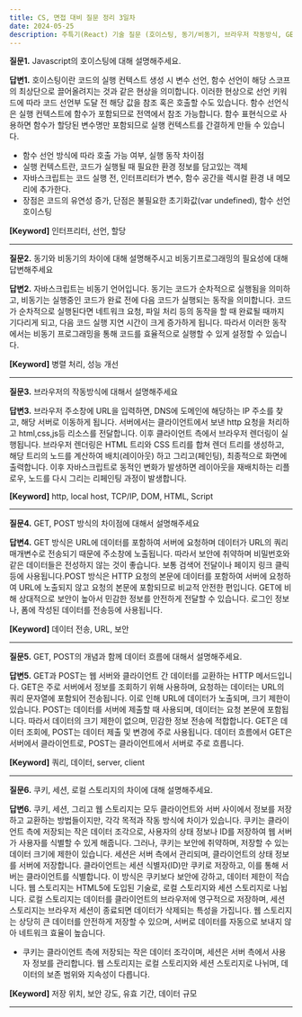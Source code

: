 ```yaml
---
title: CS, 면접 대비 질문 정리 3일차
date: 2024-05-25
description: 주특기(React) 기술 질문 (호이스팅, 동기/비동기, 브라우저 작동방식, GET/POST, 브라우저 스토리지)
---
```


**질문1.** Javascript의 호이스팅에 대해 설명해주세요.

**답변1.** 호이스팅이란 코드의 실행 컨텍스트 생성 시 변수 선언, 함수 선언이 해당 스코프의 최상단으로 끌어올려지는
것과 같은 현상을 의미합니다. 이러한 현상으로 선언 키워드에 따라 코드 선언부 도달 전 해당 값을 참조 혹은 호출할 수도 있습니다.
함수 선언식은 실행 컨텍스트에 함수가 포함되므로 전역에서 참조 가능합니다. 함수 표현식으로 사용하면 함수가 할당된 변수명만
포함되므로 실행 컨텍스트를 간결하게 만들 수 있습니다.

- 함수 선언 방식에 따라 호출 가능 여부, 실행 동작 차이점
- 실행 컨텍스트란, 코드가 실행될 때 필요한 환경 정보를 담고있는 객체
- 자바스크립트는 코드 실행 전, 인터프리터가 변수, 함수 공간을 렉시컬 환경 내 메모리에 추가한다.
- 장점은 코드의 유연성 증가, 단점은 불필요한 초기화값(var undefined), 함수 선언 호이스팅

**[Keyword]** 인터프리터, 선언, 할당

<hr />

**질문2.** 동기와 비동기의 차이에 대해 설명해주시고 비동기프로그래밍의 필요성에 대해 답변해주세요

**답변2.** 자바스크립트는 비동기 언어입니다. 동기는 코드가 순차적으로 실행됨을 의미하고, 비동기는 실행중인 코드가 완료 전에
다음 코드가 실행되는 동작을 의미합니다. 코드가 순차적으로 실행된다면 네트워크 요청, 파일 처리 등의 동작을 할 때
완료될 때까지 기다리게 되고, 다음 코드 실행 지연 시간이 크게 증가하게 됩니다. 따라서 이러한 동작에서는 비동기
프로그래밍을 통해 코드를 효율적으로 실행할 수 있게 설정할 수 있습니다.

**[Keyword]** 병렬 처리, 성능 개선

<hr />

**질문3.** 브라우저의 작동방식에 대해서 설명해주세요

**답변3.** 브라우저 주소창에 URL을 입력하면, DNS에 도메인에 해당하는 IP 주소를 찾고, 해당 서버로 이동하게 됩니다.
서버에서는 클라이언트에서 보낸 http 요청을 처리하고 html,css,js등 리소스를 전달합니다. 이후 클라이언트 측에서 브라우저 렌더링이 실행됩니다.
브라우저 렌더링은 HTML 트리와 CSS 트리를 합쳐 렌더 트리를 생성하고, 해당 트리의 노드를 계산하여 배치(레이아웃)
하고 그리고(페인팅), 최종적으로 화면에 출력합니다. 이후 자바스크립트로 동적인 변화가 발생하면 레이아웃을 재배치하는 리플로우,
노드를 다시 그리는 리페인팅 과정이 발생합니다.

**[Keyword]** http, local host, TCP/IP, DOM, HTML, Script

<hr />

**질문4.** GET, POST 방식의 차이점에 대해서 설명해주세요

**답변4.** GET 방식은 URL에 데이터를 포함하여 서버에 요청하며 데이터가 URL의 쿼리 매개변수로 전송되기 때문에
주소창에 노출됩니다. 따라서 보안에 취약하며 비밀번호와 같은 데이터들은 전성하지 않는 것이 좋습니다. 보통 검색어 전달이나
페이지 링크 클릭등에 사용됩니다.POST 방식은 HTTP 요청의 본문에 데이터를 포함하여 서버에 요청하여 URL에 노출되지 않고
요청의 본문에 포함되므로 비교적 안전한 편입니다. GET에 비해 상대적으로 보안이 높아서 민감한 정보를 안전하게 전달할
수 있습니다. 로그인 정보나, 폼에 작성된 데이터를 전송등에 사용됩니다.

**[Keyword]** 데이터 전송, URL, 보안

<hr />

**질문5.** GET, POST의 개념과 함께 데이터 흐름에 대해서 설명해주세요.

**답변5.** GET과 POST는 웹 서버와 클라이언트 간 데이터를 교환하는 HTTP 메서드입니다. GET은 주로 서버에서 정보를 조회하기 위해
사용하며, 요청하는 데이터는 URL의 쿼리 문자열에 포함되어 전송됩니다. 이로 인해 URL에 데이터가 노출되며, 크기 제한이
있습니다. POST는 데이터를 서버에 제출할 때 사용되며, 데이터는 요청 본문에 포함됩니다. 따라서 데이터의 크기 제한이 없으며,
민감한 정보 전송에 적합합니다. GET은 데이터 조회에, POST는 데이터 제출 및 변경에 주로 사용됩니다. 데이터 흐름에서
GET은 서버에서 클라이언트로, POST는 클라이언트에서 서버로 주로 흐릅니다.

**[Keyword]** 쿼리, 데이터, server, client

<hr />

**질문6.** 쿠키, 세션, 로컬 스토리지의 차이에 대해 설명해주세요.

**답변6.** 쿠키, 세션, 그리고 웹 스토리지는 모두 클라이언트와 서버 사이에서 정보를 저장하고 교환하는 방법들이지만,
각각 목적과 작동 방식에 차이가 있습니다. 쿠키는 클라이언트 측에 저장되는 작은 데이터 조각으로, 사용자의 상태 정보나
ID를 저장하여 웹 서버가 사용자를 식별할 수 있게 해줍니다. 그러나, 쿠키는 보안에 취약하며, 저장할 수 있는 데이터 크기에
제한이 있습니다. 세션은 서버 측에서 관리되며, 클라이언트의 상태 정보를 서버에 저장합니다. 클라이언트는 세션 식별자(ID)만
쿠키로 저장하고, 이를 통해 서버는 클라이언트를 식별합니다. 이 방식은 쿠키보다 보안에 강하고, 데이터 제한이 적습니다.
웹 스토리지는 HTML5에 도입된 기술로, 로컬 스토리지와 세션 스토리지로 나뉩니다. 로컬 스토리지는 데이터를 클라이언트의
브라우저에 영구적으로 저장하며, 세션 스토리지는 브라우저 세션이 종료되면 데이터가 삭제되는 특성을 가집니다.
웹 스토리지는 상당히 큰 데이터를 안전하게 저장할 수 있으며, 서버로 데이터를 자동으로 보내지 않아 네트워크 효율이 높습니다.

- 쿠키는 클라이언트 측에 저장되는 작은 데이터 조각이며, 세션은 서버 측에서 사용자 정보를 관리합니다.
  웹 스토리지는 로컬 스토리지와 세션 스토리지로 나뉘며, 데이터의 보존 범위와 지속성이 다릅니다.

**[Keyword]** 저장 위치, 보안 강도, 유효 기간, 데이터 규모

<hr />
